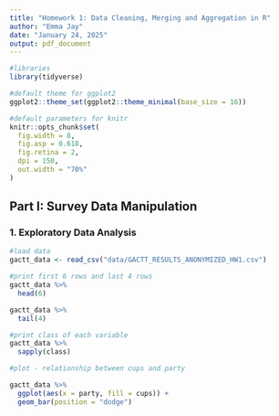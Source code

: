 ```yaml
---
title: "Homework 1: Data Cleaning, Merging and Aggregation in R"
author: "Emma Jay"
date: "January 24, 2025"
output: pdf_document
---
```

```r
#libraries
library(tidyverse)

#default theme for ggplot2
ggplot2::theme_set(ggplot2::theme_minimal(base_size = 16))

#default parameters for knitr
knitr::opts_chunk$set(
  fig.width = 8,
  fig.asp = 0.618,
  fig.retina = 2,
  dpi = 150, 
  out.width = "70%"
)
```


## Part I: Survey Data Manipulation

### 1. Exploratory Data Analysis

```r
#load data
gactt_data <- read_csv("data/GACTT_RESULTS_ANONYMIZED_HW1.csv")

#print first 6 rows and last 4 rows
gactt_data %>%
  head(6)

gactt_data %>%
  tail(4)

#print class of each variable
gactt_data %>%
  sapply(class)

#plot - relationship between cups and party

gactt_data %>%
  ggplot(aes(x = party, fill = cups)) +
  geom_bar(position = "dodge")
```

